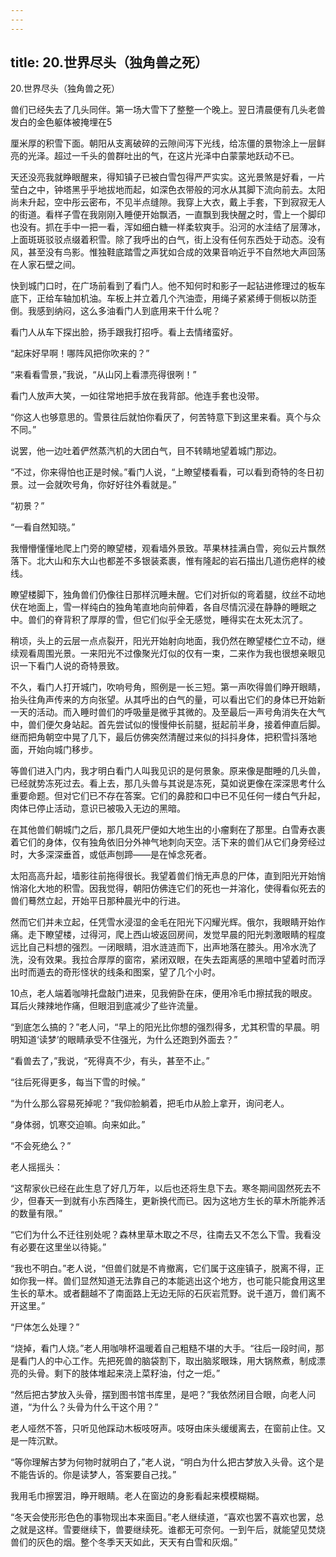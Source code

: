 ```yaml
---
---
---
```

title: 20.世界尽头（独角兽之死）
---





20.世界尽头（独角兽之死）



兽们已经失去了几头同伴。第一场大雪下了整整一个晚上。翌日清晨便有几头老兽发白的金色躯体被掩埋在5

厘米厚的积雪下面。朝阳从支离破碎的云隙间泻下光线，给冻僵的景物涂上一层鲜亮的光泽。超过一千头的兽群吐出的气，在这片光泽中白蒙蒙地跃动不已。

天还没亮我就睁眼醒来，得知镇子已被白雪包得严严实实。这光景煞是好看，一片莹白之中，钟塔黑乎乎地拔地而起，如深色衣带般的河水从其脚下流向前去。太阳尚未升起，空中彤云密布，不见半点缝隙。我穿上大衣，戴上手套，下到寂寂无人的街道。看样子雪在我刚刚入睡便开始飘洒，一直飘到我快醒之时，雪上一个脚印也没有。抓在手中一把一看，浑如细白糖一样柔软爽手。沿河的水洼结了层薄冰，上面斑斑驳驳点缀着积雪。除了我呼出的白气，街上没有任何东西处于动态。没有风，甚至没有鸟影。惟独鞋底踏雪之声犹如合成的效果音响近乎不自然地大声回荡在人家石壁之间。

快到城门口时，在广场前看到了看门人。他不知何时和影子一起钻进修理过的板车底下，正给车轴加机油。车板上并立着几个汽油壶，用绳子紧紧缚于侧板以防歪倒。我感到纳闷，这么多油看门人到底用来干什么呢？

看门人从车下探出脸，扬手跟我打招呼。看上去情绪蛮好。

“起床好早啊！哪阵风把你吹来的？”

“来看看雪景，”我说，“从山冈上看漂亮得很咧！”

看门人放声大笑，一如往常地把手放在我背部。他连手套也没带。

“你这人也够意思的。雪景往后就怕你看厌了，何苦特意下到这里来看。真个与众不同。”

说罢，他一边吐着俨然蒸汽机的大团白气，目不转睛地望着城门那边。

“不过，你来得怕也正是时候。”看门人说，“上瞭望楼看看，可以看到奇特的冬日初景。过一会就吹号角，你好好往外看就是。”

“初景？”

“一看自然知晓。”

我懵懵懂懂地爬上门旁的瞭望楼，观看墙外景致。苹果林挂满白雪，宛似云片飘然落下。北大山和东大山也都差不多银装紊裹，惟有隆起的岩石描出几道伤疤样的棱线。

瞭望楼脚下，独角兽们仍像往日那样沉睡未醒。它们对折似的弯着腿，纹丝不动地伏在地面上，雪一样纯白的独角笔直地向前伸着，各自尽情沉浸在静静的睡眠之中。兽们的脊背积了厚厚的雪，但它们似乎全无感觉，睡得实在太死太沉了。

稍顷，头上的云层一点点裂开，阳光开始射向地面，我仍然在瞭望楼伫立不动，继续观看周围光景。一来阳光不过像聚光灯似的仅有一束，二来作为我也很想亲眼见识一下看门人说的奇特景致。

不久，看门人打开城门，吹响号角，照例是一长三短。第一声吹得兽们睁开眼睛，抬头往角声传来的方向张望。从其呼出的白气的量，可以看出它们的身体已开始新一天的活动。而入睡时兽们的呼吸量是微乎其微的。及至最后一声号角消失在大气中，兽们便欠身站起。首先尝试似的慢慢伸长前腿，挺起前半身，接着伸直后脚。继而把角朝空中晃了几下，最后仿佛突然清醒过来似的抖抖身体，把积雪抖落地面，开始向城门移步。

等兽们进入门内，我才明白看门人叫我见识的是何景象。原来像是酣睡的几头兽，已经就势冻死过去。看上去，那几头兽与其说是冻死，莫如说更像在深深思考什么重要命题。但对它们已不存在答案。它们的鼻腔和口中已不见任何一缕白气升起，肉体已停止活动，意识已被吸入无边的黑暗。

在其他兽们朝城门之后，那几具死尸便如大地生出的小瘤剩在了那里。白雪寿衣裹着它们的身体，仅有独角依旧分外神气地刺向天空。活下来的兽们从它们身旁经过时，大多深深垂首，或低声刨蹄——是在悼念死者。

太阳高高升起，墙影往前拖得很长。我望着兽们悄无声息的尸体，直到阳光开始悄悄溶化大地的积雪。因我觉得，朝阳仿佛连它们的死也一并溶化，使得看似死去的兽们蓦然立起，开始平日那种晨光中的行进。

然而它们并未立起，任凭雪水浸湿的金毛在阳光下闪耀光辉。俄尔，我眼睛开始作痛。走下瞭望楼，过得河，爬上西山坡返回房间，发觉早晨的阳光刺激眼睛的程度远比自己料想的强烈。一闭眼睛，泪水涟涟而下，出声地落在膝头。用冷水洗了洗，没有效果。我拉合厚厚的窗帘，紧闭双眼，在失去距离感的黑暗中望着时而浮出时而遁去的奇形怪状的线条和图案，望了几个小时。

10点，老人端着咖啡托盘敲门进来，见我俯卧在床，便用冷毛巾擦拭我的眼皮。耳后火辣辣地作痛，但眼泪到底减少了些许流量。

“到底怎么搞的？”老人问，“早上的阳光比你想的强烈得多，尤其积雪的早晨。明明知道‘读梦’的眼睛承受不住强光，为什么还跑到外面去？”

“看兽去了，”我说，“死得真不少，有头，甚至不止。”

“往后死得更多，每当下雪的时候。”

“为什么那么容易死掉呢？”我仰脸躺着，把毛巾从脸上拿开，询问老人。

“身体弱，饥寒交迫嘛。向来如此。”

“不会死绝么？”

老人摇摇头：

“这帮家伙已经在此生息了好几万年，以后也还将生息下去。寒冬期间固然死去不少，但春天一到就有小东西降生，更新换代而已。因为这地方生长的草木所能养活的数量有限。”

“它们为什么不迁往别处呢？森林里草木取之不尽，往南去又不怎么下雪。我看没有必要在这里坐以待毙。”

“我也不明白。”老人说，“但兽们就是不肯撤离，它们属于这座镇子，脱离不得，正如你我一样。兽们显然知道无法靠自己的本能逃出这个地方，也可能只能食用这里生长的草木。或者翻越不了南面路上无边无际的石灰岩荒野。说千道万，兽们离不开这里。”

“尸体怎么处理？”

“烧掉，看门人烧。”老人用咖啡杯温暖着自己粗糙不堪的大手。“往后一段时间，那是看门人的中心工作。先把死兽的脑袋割下，取出脑浆眼珠，用大锅熬煮，制成漂亮的头骨。剩下的肢体堆起来浇上菜籽油，付之一炬。”

“然后把古梦放入头骨，摆到图书馆书库里，是吧？”我依然闭目合眼，向老人问道，“为什么？头骨为什么干这个用？”

老人哑然不答，只听见他踩动木板吱呀声。吱呀由床头缓缓离去，在窗前止住。又是一阵沉默。

“等你理解古梦为何物时就明白了，”老人说，“明白为什么把古梦放入头骨。这个是不能告诉的。你是读梦人，答案要自己找。”

我用毛巾擦罢泪，睁开眼睛。老人在窗边的身影看起来模模糊糊。

“冬天会使形形色色的事物现出本来面目。”老人继续道，“喜欢也罢不喜欢也罢，总之就是这样。雪要继续下，兽要继续死。谁都无可奈何。一到午后，就能望见焚烧兽们的灰色的烟。整个冬季天天如此，天天有白雪和灰烟。”